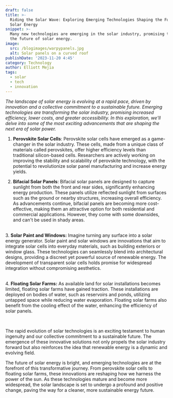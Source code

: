 ```yaml
---
draft: false
title: >-
  Riding the Solar Wave: Exploring Emerging Technologies Shaping the Future of
  Solar Energy
snippet: >-
  Many new technologies are emerging in the solar industry, promising to reshape
  the future of solar energy.
image:
  src: /blogimages/warpypanels.jpg
  alt: Solar panels on a curved roof
publishDate: '2023-11-20 4:45'
category: Technology
author: Elliott Mejia
tags:
  - solar
  - tech
  - innovation
---
```




*The landscape of solar energy is evolving at a rapid pace, driven by innovation and a collective commitment to a sustainable future. Emerging technologies are transforming the solar industry, promising increased efficiency, lower costs, and greater accessibility. In this exploration, we'll delve into some of the most exciting advancements that are shaping the next era of solar power.*

1. **Perovskite Solar Cells**:
Perovskite solar cells have emerged as a game-changer in the solar industry. These cells, made from a unique class of materials called perovskites, offer higher efficiency levels than traditional silicon-based cells. Researchers are actively working on improving the stability and scalability of perovskite technology, with the potential to revolutionize solar panel manufacturing and increase energy yields.

<ImageWithCredit
    height="400px"
    imgLink="https://cen.acs.org/content/dam/cen/97/13/09713-scicon5-p3htwebonly.jpg"
    imgAlt="Perovskite solar cell scientific diagram"
    target="_blank"
/>

2. **Bifacial Solar Panels**:
Bifacial solar panels are designed to capture sunlight from both the front and rear sides, significantly enhancing energy production. These panels utilize reflected sunlight from surfaces such as the ground or nearby structures, increasing overall efficiency. As advancements continue, bifacial panels are becoming more cost-effective, making them an attractive option for both residential and commercial applications. However, they come with some downsides, and can't be used in shady areas.

<ImageWithCredit
    height="400px"
    imgLink="https://images.unsplash.com/photo-1626793369994-a904d2462888?q=80&w=2924&auto=format&fit=crop&ixlib=rb-4.0.3&ixid=M3wxMjA3fDB8MHxwaG90by1wYWdlfHx8fGVufDB8fHx8fA%3D%3D"
    imgAlt="Perovskite solar cell scientific diagram"
    target="_blank"
    creditLink="https://unsplash.com/photos/black-and-white-solar-panel-rx9lE7XDy7Y"
    creditName="Loom Solar"
    creditSource="Unsplash"
    class="my-4"
/>
<br/>
3. **Solar Paint and Windows:**
Imagine turning any surface into a solar energy generator. Solar paint and solar windows are innovations that aim to integrate solar cells into everyday materials, such as building exteriors or window glass. These technologies can seamlessly blend into architectural designs, providing a discreet yet powerful source of renewable energy. The development of transparent solar cells holds promise for widespread integration without compromising aesthetics.

<ImageWithCredit
    height="400px"
    imgLink="https://images.unsplash.com/photo-1652342531749-5088d600a2a1?q=80&w=2070&auto=format&fit=crop&ixlib=rb-4.0.3&ixid=M3wxMjA3fDB8MHxwaG90by1wYWdlfHx8fGVufDB8fHx8fA%3D%3D"
    imgAlt="Cleaners on a skyscraper window"
    target="_blank"
    creditLink="https://unsplash.com/photos/a-tall-glass-building-0DHzN48ZbUc"
    creditName="Viktor Solomonik"
    creditSource="Unsplash"
    class="my-4"
/>
<br/>
4. **Floating Solar Farms:**
As available land for solar installations becomes limited, floating solar farms have gained traction. These installations are deployed on bodies of water, such as reservoirs and ponds, utilizing untapped space while reducing water evaporation. Floating solar farms also benefit from the cooling effect of the water, enhancing the efficiency of solar panels.

<ImageWithCredit
    height="400px"
    imgLink="https://electrek.co/wp-content/uploads/sites/3/2023/06/Canoe_Brook_Floating_Solar_Array.jpg?quality=82&strip=all&w=1600"
    imgAlt="America's largest aquatic solar farm"
    target="_blank"
    class="my-4"
/>
<br/>


The rapid evolution of solar technologies is an exciting testament to human ingenuity and our collective commitment to a sustainable future. The emergence of these innovative solutions not only propels the solar industry forward but also reinforces the idea that renewable energy is a dynamic and evolving field.

The future of solar energy is bright, and emerging technologies are at the forefront of this transformative journey. From perovskite solar cells to floating solar farms, these innovations are reshaping how we harness the power of the sun. As these technologies mature and become more widespread, the solar landscape is set to undergo a profound and positive change, paving the way for a cleaner, more sustainable energy future.
